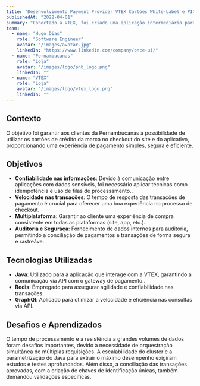 ```yaml
---
title: "Desenvolvimento Payment Provider VTEX Cartões White-Label e PIX"
publishedAt: "2022-04-01"
summary: "Conectado a VTEX, foi criado uma aplicação intermediária para cadenciar as interações entre checkout e as formas de pagamento exclusivas (cartão e PIX)"
team:
  - name: "Hugo Dias"
    role: "Software Engineer"
    avatar: "/images/avatar.jpg"
    linkedIn: "https://www.linkedin.com/company/once-ui/"
  - name: "Pernambucanas"
    role: "Loja"
    avatar: "/images/logo/pnb_logo.png"
    linkedIn: ""
  - name: "VTEX"
    role: "Loja"
    avatar: "/images/logo/vtex_logo.png"
    linkedIn: ""
---
```


## Contexto

O objetivo foi garantir aos clientes da Pernambucanas a possibilidade de utilizar os cartões de crédito da marca no checkout do site e do aplicativo, proporcionando uma experiência de pagamento simples, segura e eficiente.
## Objetivos

- **Confiabilidade nas informações**: Devido à comunicação entre aplicações com dados sensíveis, foi necessário aplicar técnicas como idempotência e uso de filas de processamento..
- **Velocidade nas transações**: O tempo de resposta das transações de pagamento é crucial para oferecer uma boa experiência no processo de checkout.
- **Multiplataforma**: Garantir ao cliente uma experiência de compra consistente em todas as plataformas (site, app, etc.)..
- **Auditoria e Seguraça**: Fornecimento de dados internos para auditoria, permitindo a conciliação de pagamentos e transações de forma segura e rastreáve. 

## Tecnologias Utilizadas

- **Java**: Utilizado para a aplicação que interage com a VTEX, garantindo a comunicação via API com o gateway de pagamento..
- **Redis**:  Empregado para assegurar agilidade e confiabilidade nas transações.
- **GraphQl**: Aplicado para otimizar a velocidade e eficiência nas consultas via API.

## Desafios e Aprendizados

O tempo de processamento e a resistência a grandes volumes de dados foram desafios importantes, devido à necessidade de orquestração simultânea de múltiplas requisições. A escalabilidade do cluster e a parametrização do Java para extrair o máximo desempenho exigiram estudos e testes aprofundados. Além disso, a conciliação das transações aprovadas, com a criação de chaves de identificação únicas, também demandou validações específicas.